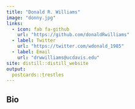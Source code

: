 ```yaml
---
title: "Donald R. Williams"
image: "donny.jpg"
links:
  - icon: fab fa-github 
    url: "https://github.com/donaldRwilliams"
  - label: Twitter
    url: "https://twitter.com/wdonald_1985"
  - label: Email
    url: "drwwilliams@ucdavis.edu"
site: distill::distill_website
output:
  postcards::trestles
---
```

 
## Bio

<!-- Frank Hermosillo studies neural networks and their applications at Google  -->
<!-- Brain. His research focuses on differentiable network pruning approximation and  -->
<!-- decentralized gradient inversion mechanics. He frequently collaborates with  -->
<!-- researchers who study machine learning, computer vision, and cognitive science. -->
<!-- His work has been featured in WIRED, The Atlantic, Newsweek, and The New York  -->
<!-- Times Magazine. -->

<!-- ## Education -->

<!-- **Massachusetts Institute of Technology** | Cambridge, MA -->

<!-- Ph.D. in Computer Science | September 2009 - May 2014 -->

<!-- **The University of California, Berkeley** | Berkeley, CA -->

<!-- B.S. in Computer Science | September 2005 - May 2009 -->

<!-- ## Experience -->

<!-- **Google Brain** | Principal Investigator | January 2018 - Present -->

<!-- **Netflix** | Research Scientist | June 2014 - December 2017 -->
